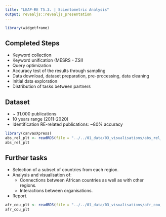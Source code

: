 ```yaml
---
title: "LEAP-RE T5.3. | Scientometric Analysis"
output: revealjs::revealjs_presentation
---
```


```r
library(widgetframe)
```

## Completed Steps

- Keyword collection
- Keyword unification (MESRS - ZSI)
- Query optimization
- Accuracy test of the results through sampling 
- Data download, dataset preparation, pre-processing, data cleaning
- Initial data exploration
- Distribution of tasks between partners



## Dataset

- ~ 31.000 publications
- 10 years range (2011-2020)
- Identification RE-related publications: ~80% accuracy

```r
library(canvasXpress)
abs_rel_plt <- readRDS(file = "../../01_data/03_visualisations/abs_rel_plt.Rds")
abs_rel_plt
```

## Further tasks
- Selection of a subset of countries from each region.
- Analysis and visualisation of:
  * Connections between African countries as well as with other regions.
  * Interactions between organisations.
- Report.
```r
afr_cou_plt <- readRDS(file = "../../01_data/03_visualisations/afr_cou_plt.Rds")
afr_cou_plt
```